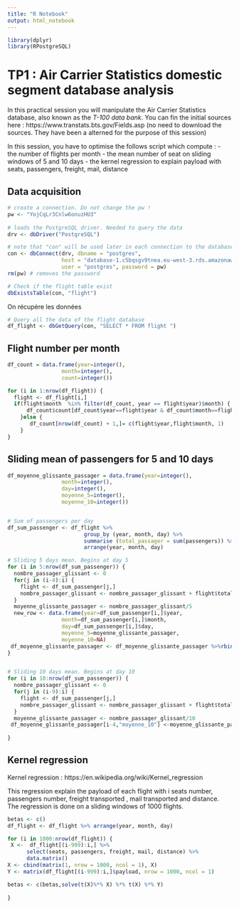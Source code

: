 ```yaml
---
title: "R Notebook"
output: html_notebook
---
```

```r
library(dplyr)
library(RPostgreSQL)

```

# TP1 : Air Carrier Statistics domestic segment database analysis

In this practical session you will manipulate the Air Carrier Statistics database, also known as the *T-100 data bank*. You can fin the initial sources here : https://www.transtats.bts.gov/Fields.asp (no need to download the sources. They have been a alterned for the purpose of this session)

In this session, you have to optimise the follows script which compute :
- the number of flights per month
- the mean number of seat on sliding windows of 5 and 10 days
- the kernel regression to explain payload with seats, passengers, freight, mail, distance


## Data acquisition
```r
# create a connection. Do not change the pw !
pw <- "YojCqLr3Cnlw6onuzHU3"
 
# loads the PostgreSQL driver. Needed to query the data
drv <- dbDriver("PostgreSQL")

# note that "con" will be used later in each connection to the database. No need to create another
con <- dbConnect(drv, dbname = "postgres",
                 host = "database-1.c5bqsgv9tnea.eu-west-3.rds.amazonaws.com", port = 5432,
                 user = "postgres", password = pw)
rm(pw) # removes the password

# Check if the flight table exist
dbExistsTable(con, "flight")
```


On récupère les données
```r
# Query all the data of the flight database
df_flight <- dbGetQuery(con, "SELECT * FROM flight ")
```


## Flight number per month

```r
df_count = data.frame(year=integer(),
                 month=integer(), 
                 count=integer())

for (i in 1:nrow(df_flight)) {
  flight <- df_flight[i,]
  if(flight$month  %in% filter(df_count, year == flight$year)$month) {
      df_count$count[df_count$year==flight$year & df_count$month==flight$month ] = df_count$count[df_count$year==flight$year & df_count$month==flight$month ] +1
    }else {
       df_count[nrow(df_count) + 1,]= c(flight$year,flight$month, 1)
    }
}
```




## Sliding mean of passengers for 5 and 10 days

```r
df_moyenne_glissante_passager = data.frame(year=integer(),
                 month=integer(),
                 day=integer(),
                 moyenne_5=integer(),
                 moyenne_10=integer())


# Sum of passengers per day
df_sum_passenger <- df_flight %>% 
                        group_by (year, month, day) %>%
                        summarise (total_passager = sum(passengers)) %>%
                        arrange(year, month, day)

# Sliding 5 days mean. Begins at day 5
for (i in 5:nrow(df_sum_passenger)) {
  nombre_passager_glissant <- 0
  for(j in (i-4):i) {
    flight <- df_sum_passenger[j,]
    nombre_passager_glissant <- nombre_passager_glissant + flight$total_passager
  }
  moyenne_glissante_passager <- nombre_passager_glissant/5
  new_row <- data.frame(year=df_sum_passenger[i,]$year,
                 month=df_sum_passenger[i,]$month,
                 day=df_sum_passenger[i,]$day,
                 moyenne_5=moyenne_glissante_passager,
                 moyenne_10=NA)
 df_moyenne_glissante_passager <- df_moyenne_glissante_passager %>%rbind(new_row)
}


# Sliding 10 days mean. Begins at day 10
for (i in 10:nrow(df_sum_passenger)) {
  nombre_passager_glissant <- 0
  for(j in (i-9):i) {
    flight <- df_sum_passenger[j,]
    nombre_passager_glissant <- nombre_passager_glissant + flight$total_passager
  }
  moyenne_glissante_passager <- nombre_passager_glissant/10
 df_moyenne_glissante_passager[i-4,"moyenne_10"] <-moyenne_glissante_passager
  
}

```

## Kernel regression

Kernel regression : https://en.wikipedia.org/wiki/Kernel_regression

This regression explain the payload of each flight with i seats number, passengers number, freight transported , mail transported and distance. The regression is done on a sliding windows of 1000 flights.

```r
betas <- c()
df_flight <- df_flight %>% arrange(year, month, day)

for (i in 1000:nrow(df_flight)) {
 X <-  df_flight[(i-999):i,] %>%
      select(seats, passengers, freight, mail, distance) %>%
      data.matrix()
X <- cbind(matrix(1, nrow = 1000, ncol = 1), X)
Y <- matrix(df_flight[(i-999):i,]$payload, nrow = 1000, ncol = 1)

betas <- c(betas,solve(t(X)%*% X) %*% t(X) %*% Y)
  
}


```






















